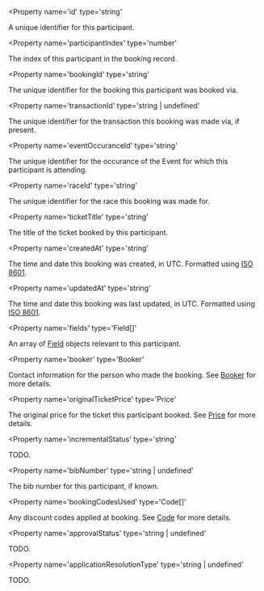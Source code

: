 
<Property
  name='id'
  type='string'
>
  A unique identifier for this participant.
</Property>

<Property
  name='participantIndex'
  type='number'
>
  The index of this participant in the booking record.
</Property>

<Property
  name='bookingId'
  type='string'
>
  The unique identifier for the booking this participant was booked via.
</Property>

<Property
  name='transactionId'
  type='string | undefined'
>
  The unique identifier for the transaction this booking was made via, if present.
</Property>

<Property
  name='eventOccuranceId'
  type='string'
>
  The unique identifier for the occurance of the Event for which this participant is attending.
</Property>

<Property
  name='raceId'
  type='string'
>
  The unique identifier for the race this booking was made for.
</Property>

<Property
  name='ticketTitle'
  type='string'
>
  The title of the ticket booked by this participant.
</Property>

<Property
  name='createdAt'
  type='string'
>
  The time and date this booking was created, in UTC. Formatted using [ISO 8601](https://en.wikipedia.org/wiki/ISO_8601).
</Property>

<Property
  name='updatedAt'
  type='string'
>
  The time and date this booking was last updated, in UTC. Formatted using [ISO 8601](https://en.wikipedia.org/wiki/ISO_8601).
</Property>

<Property
  name='fields'
  type='Field[]'
>
  An array of [Field](/common/field) objects relevant to this participant.
</Property>

<Property
  name='booker'
  type='Booker'
>
  Contact information for the person who made the booking. See [Booker](/common/booker) for more details.
</Property>

<Property
  name='originalTicketPrice'
  type='Price'
>
  The original price for the ticket this participant booked. See [Price](/common/price) for more details.
</Property>

<Property
  name='incrementalStatus'
  type='string'
>
  TODO.
</Property>

<Property
  name='bibNumber'
  type='string | undefined'
>
  The bib number for this participant, if known.
</Property>

<Property
  name='bookingCodesUsed'
  type='Code[]'
>
  Any discount codes applied at booking. See [Code](/common/code) for more details.
</Property>

<Property
  name='approvalStatus'
  type='string | undefined'
>
  TODO.
</Property>

<Property
  name='applicationResolutionType'
  type='string | undefined'
>
  TODO.
</Property>